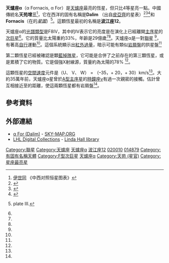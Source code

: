 {{Starbox begin
| name=天爐座α

}}
{{Starbox image
| image=[[File:Fornax_constellation_map.png|250px]]
| caption=天爐座α的位置（左上）
}}
{{Starbox observe
| epoch=J2000
| ra={{RA|3|12|04.5277}}<ref name=hipparcos/>
| dec={{DEC|–28|59|15.425}}<ref name=hipparcos/>
| appmag_v=3.85<ref name=SIMBAD/>
| constell=[[天爐座|天爐座]]
| 星官 = [[天苑|天苑]]（[[昴宿|昴宿]]）
}}
{{Starbox character
| class=F8IV<ref name=aaa323/>
| b-v=+0.581<ref name=aaass47/>
| u-b=+0.082<ref name=aaass47/>
| variable=
}}
{{Starbox astrometry
| radial_v=–20.5<ref name=rgcrc/>
| prop_mo_ra=371.49<ref name=hipparcos/>
| prop_mo_dec=612.28<ref name=hipparcos/>
| parallax=70.24
| p_error=0.45
| parallax_footnote=<ref name=hipparcos/>
| absmag_v=
}}
{{Starbox detail
| mass={{nowrap|1.33 ± 0.01}}<ref name=aaa373/>
| radius={{nowrap|2.04 ± 0.06}}<ref name=mnras405_3_1907/>
| luminosity={{nowrap|4.87 ± 0.16}}<ref name=mnras405_3_1907/>
| temperature=6,240<ref name=aaa373/>
| metal_fe=–0.20<ref name=aaa373/>
| rotation=
| rotational_velocity=3.9<ref name=mnras405_3_1907/>
| gravity=4.27<ref name=aaa373/>
| age_gyr=2.9<ref name=aaa418/>
}}
{{Starbox catalog
| names=[[Flamsteed_designation|12]] Eridani, [[Cordoba_Durchmusterung|CD]]-29 1177, [[Gliese-Jahreiss_catalogue|GJ]] 127, [[Henry_Draper_catalogue|HD]] 20010, [[Hipparcos_catalogue|HIP]] 14879, [[Harvard_Revised_catalogue|HR]] 963, [[Luyten_Two-Tenths_catalogue|LTT]] 1512, [[Smithsonian_Astrophysical_Observatory|SAO]] 168373.<ref name=SIMBAD/>
}}
{{Starbox reference
| Simbad=Alpha+Fornacis }}
{{Starbox end}}

'''天爐座α'''（α Fornacis, α For）是[[天爐座|天爐座]]最亮的恆星，但只比4等星亮一點。中國傳統名'''天苑增三'''<ref>[[伊世同|伊世同]] 《中西对照恒星图表》</ref>，它在西洋的固有名稱是'''Dalim''' （出自[[朱塞普·皮亞齊|皮亞齊]]的星表''{{link-en|Palermo Catalogue|Palermo Catalogue}}''）<ref>{{cite book
  |editor= Piazzi, G
  |date = 1814
  |title = Praecipuarum Stellarum Inerrantium Positiones Mediae Ineunte Saeculo XIX: ex Observationibus Habitis in Specula Panormitana ab anno 1792 ad annum 1813
  |location = [[Palermo|Palermo]]
  |page = 21}}</ref><ref>{{cite book
  |author= Kunitzsch, P.
  |date = 1959
  |title = Arabische Sternnamen in Europa
  |publisher = [[Otto_Harrassowitz|Otto Harrassowitz]]
  |location = [[Wiesbaden|Wiesbaden]]
  |page = 155}}</ref><ref>{{cite book
  |author= Laffitte, R.
  |date = 2005
  |title = Héritages arabes: Des noms arabes pour les étoiles
  |edition = 2<sup>éme</sup> revue et corrigée
  |publisher = Librairie Orientaliste Paul Geunthner / Les Cahiers de l'Orient
  |location = [[Paris|Paris]]
  |page = 229}}</ref>和'''Fornacis'''（在{{link-en|Burritt|Elijah Hinsdale Burritt}}的''[[星表|星圖]]''）<ref>{{cite book
  |author= Burritt, E. H.
  |date = 1835
  |title = Atlas, Designed to Illustrate the Geography of the Heavens 
  |edition = new
  |publisher = F. J. Huntington
  |location = New York
  }} plate III.</ref>。這顆恆星最初的名稱是''' [[波江座|波江座]]12'''。

天爐座α的[[光譜類型|光譜類型]]是F8IV，其中的IV表示它的亮度是在演化上已經離開[[主序星|主序星]]的[[次巨星|次巨星]]<ref name=apj627_2/>。它的質量比太陽重約33%，年齡是29億歲<ref name=aaa373/><ref name=aaa418/>。天爐座α是一對[[聯星|聯星]] <ref name=aaa341/>，有著高[[自行|自行]]運動<ref name=SIMBAD/>。這個系統顯示出[[紅外過量|紅外過量]]，暗示可能有類似[[岩屑盤|岩屑盤]]的拱星盤<ref name=aaass96_3/>

第二顆恆星已經被確認是顆[[藍掉隊星|藍掉隊星]]，它可能是合併了之前存在的第三顆恆星，或是累積了它的物質。它是個強X射線源，質量約為太陽的78% <ref name=Fuhrmann2015/>。

這顆恆星的[[空間速度|空間速度]]元件是（U、 V、 W） = （–35，+ 20，+ 30）km/s<ref name=gliese/>。大約35萬年前，天爐座α星曾於[[A型主序星|A型主序星]]的[[時鐘座ν|時鐘座ν]]有過一次親密的接觸。估計曾互相接近至{{Convert|0.265|ly|pc|abbr=on}}的距離，使這兩顆恆星都有岩屑盤<ref name=deltorn_kalas01/>。

== 參考資料 ==
{{reflist|refs=

<ref name=SIMBAD>{{cite web | title=LHS 1515  -- High proper-motion Star | work=SIMBAD | publisher=Centre de Données astronomiques de Strasbourg | url=http://simbad.u-strasbg.fr/simbad/sim-id?Ident=LHS+1515 | accessdate=2010-05-10 | archive-date=2016-04-13 | archive-url=https://web.archive.org/web/20160413163006/http://simbad.u-strasbg.fr/simbad/sim-id?Ident=LHS%201515 | dead-url=no }}</ref>

<ref name=hipparcos>{{Cite journal | author=Perryman, M. A. C. | title=The HIPPARCOS Catalogue | journal=Astronomy & Astrophysics | volume=323 | pages=L49–L52 |date=April 1997 | bibcode=1997A&A...323L..49P |display-authors=etal}}</ref>

<ref name=aaa341>{{cite journal | title=Visual binary orbits and masses POST HIPPARCOS | last=Söderhjelm | first=Staffan | journal=Astronomy and Astrophysics | volume=341 | pages=121–140 |date=January 1999 | bibcode=1999A&A...341..121S }}</ref>

<ref name=aaa323>{{cite journal | author=Favata, F. | author2=Micela, G. | author3=Sciortino, S. | title=The [Fe/H] distribution of a volume limited sample of solar-type stars and its implications for galactic chemical evolution. | url=https://archive.org/details/sim_astronomy-and-astrophysics_1997-07_323_3/page/809 | journal=Astronomy and Astrophysics | volume=323 | pages=809–818 |date=July 1997 | bibcode=1997A&A...323..809F }}</ref>

<ref name=aaa373>{{cite journal | author=Santos, N. C. | author2=Israelian, G. | author3=Mayor, M. | title=The metal-rich nature of stars with planets | journal=Astronomy and Astrophysics | volume=373 | issue=3 | pages=1019–1031 |date=July 2001 | doi=10.1051/0004-6361:20010648 | bibcode=2001A&A...373.1019S |arxiv = astro-ph/0105216 }}</ref>

<ref name=apj627_2>{{cite journal | author=Lopez, Bruno | author2=Schneider, Jean | author3=Danchi, William C. | title=Can Life Develop in the Expanded Habitable Zones around Red Giant Stars? | journal=The Astrophysical Journal | volume=627 | issue=2 | pages=974–985 |date=July 2005 | doi=10.1086/430416 | bibcode=2005ApJ...627..974L |arxiv = astro-ph/0503520 }}</ref>

<ref name=deltorn_kalas01>{{cite conference | author=Deltorn, J.-M. | author2=Kalas, P. | date=2001 | title=Search for Nemesis Encounters with Vega, ε Eridani, and Fomalhaut | booktitle=Young Stars Near Earth: Progress and Prospects | series=ASP Conference Series | volume=244 | editor=Ray Jayawardhana | editor2=Thomas Greene | location=San Francisco | publisher=Astronomical Society of the Pacific | isbn=1-58381-082-X | page=227 | bibcode=2001ASPC..244..227D }}</ref>

<ref name=aaass96_3>{{cite journal | author=Oudmaijer, Rene D. | title=SAO stars with infrared excess in the IRAS Point Source Catalog | journal=Astronomy and Astrophysics Supplement Series | volume=96 | issue=3 | pages=625–643 |date=December 1992 | bibcode=1992A&AS...96..625O |display-authors=etal}}</ref>

<ref name=aaa418>{{cite journal | author=Nordström, B. | author2=Mayor, M. | author3=Andersen, J. | author4=Holmberg, J. | author5=Pont, F. | author6=Jørgensen, B. R. | author7=Olsen, E. H. | author8=Udry, S. | author9=Mowlavi, N. | title=The Geneva-Copenhagen survey of the Solar neighbourhood. Ages, metallicities, and kinematic properties of ˜14 000 F and G dwarfs | journal=Astronomy and Astrophysics | volume=418 | issue=3 | pages=989–1019 |date=May 2004 | doi=10.1051/0004-6361:20035959 | bibcode=2004A&A...418..989N |arxiv = astro-ph/0405198 }} See VizierR catalogue [http://vizier.u-strasbg.fr/viz-bin/VizieR-5?-out.add=.&-source=V/130/gcs3&recno=9191 V/130] {{Wayback|url=http://vizier.u-strasbg.fr/viz-bin/VizieR-5?-out.add=.&-source=V%2F130%2Fgcs3&recno=9191 |date=20120222065350 }}.</ref>

<ref name=gliese>{{cite journal | last=Gliese | first=W. | title=Catalogue of Nearby Stars | date=1969 | journal=Veröffentlichungen des Astronomischen Rechen-Instituts Heidelberg | bibcode=1969VeARI..22....1G }}</ref>

<ref name=aaass47>{{cite journal | author=Rakos, K. D. | title=Photometric and astrometric observations of close visual binaries | journal=Astronomy and Astrophysics Supplement Series | volume=47 |date=February 1982 | pages=221–235 | bibcode=1982A&AS...47..221R |display-authors=etal}}</ref>

<ref name=rgcrc>{{Cite conference | last=Evans | first=D. S. | date=June 20–24, 1966 | editor=Batten, Alan Henry | editor2=Heard, John Frederick | title=The Revision of the General Catalogue of Radial Velocities | booktitle=Determination of Radial Velocities and their Applications, Proceedings from IAU Symposium no. 30 | location=University of Toronto | publisher=International Astronomical Union | url=http://adsabs.harvard.edu/abs/1967IAUS...30...57E | bibcode=1967IAUS...30...57E | accessdate=2009-09-10 | archive-date=2019-06-26 | archive-url=https://web.archive.org/web/20190626205502/http://adsabs.harvard.edu/abs/1967IAUS...30...57E | dead-url=no }}</ref>

<ref name=mnras405_3_1907>{{citation | display-authors=1 | last1=Bruntt | first1=H. | last2=Bedding | first2=T. R. | last3=Quirion | first3=P.-O. | last4=Lo Curto | first4=G. | last5=Carrier | first5=F. | last6=Smalley | first6=B. | last7=Dall | first7=T. H. | last8=Arentoft | first8=T. | last9=Bazot | first9=M. | title=Accurate fundamental parameters for 23 bright solar-type stars | journal=[[Monthly_Notices_of_the_Royal_Astronomical_Society|Monthly Notices of the Royal Astronomical Society]] | volume=405 | issue=3 | pages=1907–1923 |date=July 2010 | doi=10.1111/j.1365-2966.2010.16575.x | bibcode=2010MNRAS.405.1907B |arxiv = 1002.4268 }}</ref>

<ref name=Fuhrmann2015>{{citation
 | last1=Fuhrmann | first1=K. | last2=Chini | first2=R. 
 | title=Multiplicity among F-type Stars. II
 | journal=The Astrophysical Journal
 | volume=809 | issue=1 | id=107 | pages=19 | date=August 2015
 | doi=10.1088/0004-637X/809/1/107 
 | bibcode=2015ApJ...809..107F 
 | postscript=. }}</ref>

}}

== 外部連結 ==
* [http://server1.sky-map.org/starview?object_type=1&object_id=647&locale=EN α For (Dalim)]{{Wayback|url=http://server1.sky-map.org/starview?object_type=1&object_id=647&locale=EN |date=20170202034228 }} - [http://www.sky-map.org/ SKY-MAP.ORG]{{Wayback|url=http://www.sky-map.org/ |date=20180210155312 }}
* [http://lhldigital.lindahall.org/cdm4/document.php?CISOROOT=/astro_atlas&CISOPTR=4112&REC=17 LHL Digital Collections]{{Wayback|url=http://lhldigital.lindahall.org/cdm4/document.php?CISOROOT=%2Fastro_atlas&CISOPTR=4112&REC=17 |date=20120304143628 }} - [http://www.lindahall.org/ Linda Hall library]{{Wayback|url=http://www.lindahall.org/ |date=20170126190905 }}

{{Stars of Fornax}}
{{星官|天苑|16|18}}

[[Category:聯星|Category:聯星]]
[[Category:天爐座|Category:天爐座]]
[[Category:拜耳天體|天爐座α]]
[[Category:佛氏天體|波江座12]]
[[Category:HD和HDE天體|020010]]
[[Category:伊巴谷天體|014879]]
[[Category:有固有名稱天體|Category:有固有名稱天體]]
[[Category:F型次巨星|Category:F型次巨星]]
[[Category:類太陽恆星|天爐座α]]
[[Category:天苑_(星官)|Category:天苑 (星官)]]
[[Category:星座最亮星|Category:星座最亮星]]